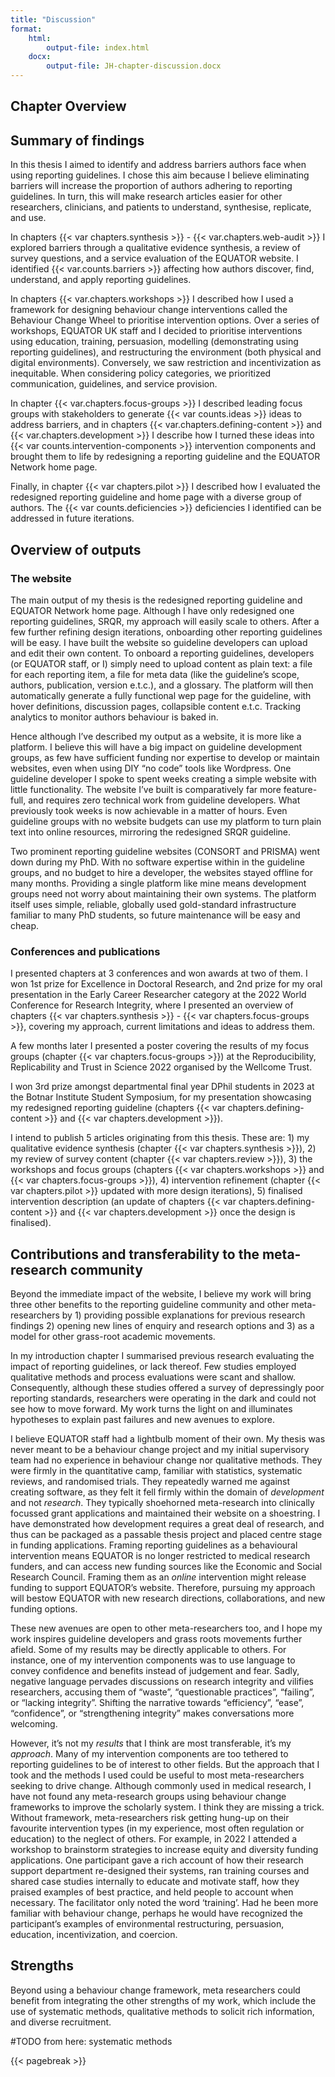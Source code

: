 ```yaml
---
title: "Discussion"
format: 
    html:
        output-file: index.html
    docx:
        output-file: JH-chapter-discussion.docx
---
```


## Chapter Overview

## Summary of findings

In this thesis I aimed to identify and address barriers authors face when using reporting guidelines. I chose this aim because I believe eliminating barriers will increase the proportion of authors adhering to reporting guidelines. In turn, this will make research articles easier for other researchers, clinicians, and patients to understand, synthesise, replicate, and use. 

In chapters {{< var chapters.synthesis >}} - {{< var.chapters.web-audit >}} I explored barriers through a qualitative evidence synthesis, a review of survey questions, and a service evaluation of the EQUATOR website. I identified {{< var.counts.barriers >}} affecting how authors discover, find, understand, and apply reporting guidelines. 

In chapters {{< var.chapters.workshops >}} I described how I used a framework for designing behaviour change interventions called the Behaviour Change Wheel to prioritise intervention options. Over a series of workshops, EQUATOR UK staff and I decided to prioritise interventions using education, training, persuasion, modelling (demonstrating using reporting guidelines), and restructuring the environment (both physical and digital environments). Conversely, we saw restriction and incentivization as inequitable. When considering policy categories, we prioritized communication, guidelines, and service provision. 

In chapter {{< var.chapters.focus-groups >}} I described leading focus groups with stakeholders to generate {{< var counts.ideas >}} ideas to address barriers, and in chapters {{< var.chapters.defining-content >}} and {{< var.chapters.development >}} I describe how I turned these ideas into {{< var counts.intervention-components >}} intervention components and brought them to life by redesigning a reporting guideline and the EQUATOR Network home page.

Finally, in chapter {{< var chapters.pilot >}} I described how I evaluated the redesigned reporting guideline and home page with a diverse group of authors. The {{< var counts.deficiencies >}} deficiencies I identified can be addressed in future iterations. 

## Overview of outputs

### The website 

The main output of my thesis is the redesigned reporting guideline and EQUATOR Network home page. Although I have only redesigned one reporting guidelines, SRQR, my approach will easily scale to others. After a few further refining design iterations, onboarding other reporting guidelines will be easy. I have built the website so guideline developers can upload and edit their own content. To onboard a reporting guidelines, developers (or EQUATOR staff, or I) simply need to upload content as plain text: a file for each reporting item, a file for meta data (like the guideline's scope, authors, publication, version e.t.c.), and a glossary. The platform will then automatically generate a fully functional wep page for the guideline, with hover definitions, discussion pages, collapsible content e.t.c. Tracking analytics to monitor authors behaviour is baked in. 

Hence although I've described my output as a website, it is more like a platform. I believe this will have a big impact on guideline development groups, as few have sufficient funding nor expertise to develop or maintain websites, even when using DIY "no code" tools like Wordpress. One guideline developer I spoke to spent weeks creating a simple website with little functionality. The website I've built is comparatively far more feature-full, and requires zero technical work from guideline developers. What previously took weeks is now achievable in a matter of hours. Even guideline groups with no website budgets can use my platform to turn plain text into online resources, mirroring the redesigned SRQR guideline. 

Two prominent reporting guideline websites (CONSORT and PRISMA) went down during my PhD. With no software expertise within in the guideline groups, and no budget to hire a developer, the websites stayed offline for many months. Providing a single platform like mine means development groups need not worry about maintaining their own systems. The platform itself uses simple, reliable, globally used gold-standard infrastructure familiar to many PhD students, so future maintenance will be easy and cheap.

### Conferences and publications 

I presented chapters at 3 conferences and won awards at two of them. I won 1st prize for Excellence in Doctoral Research, and 2nd prize for my oral presentation in the Early Career Researcher category at the 2022 World Conference for Research Integrity, where I presented an overview of chapters {{< var chapters.synthesis >}} - {{< var chapters.focus-groups >}}, covering my approach, current limitations and ideas to address them.

A few months later I presented a poster covering the results of my focus groups (chapter {{< var chapters.focus-groups >}}) at the Reproducibility, Replicability and Trust in Science 2022 organised by the Wellcome Trust. 

I won 3rd prize amongst departmental final year DPhil students in 2023 at the Botnar Institute Student Symposium, for my presentation showcasing my redesigned reporting guideline (chapters {{< var chapters.defining-content >}} and {{< var chapters.development >}}).

I intend to publish 5 articles originating from this thesis. These are: 1) my qualitative evidence synthesis (chapter {{< var chapters.synthesis >}}), 2) my review of survey content (chapter {{< var chapters.review >}}), 3) the workshops and focus groups (chapters {{< var chapters.workshops >}} and {{< var chapters.focus-groups >}}), 4) intervention refinement (chapter {{< var chapters.pilot >}} updated with more design iterations), 5) finalised intervention description (an update of chapters {{< var chapters.defining-content >}} and {{< var chapters.development >}} once the design is finalised). 

## Contributions and transferability to the meta-research community

Beyond the immediate impact of the website, I believe my work will bring three other benefits to the reporting guideline community and other meta-researchers by 1) providing possible explanations for previous research findings 2) opening new lines of enquiry and research options and 3) as a model for other grass-root academic movements. 

In my introduction chapter I summarised previous research evaluating the impact of reporting guidelines, or lack thereof. Few studies employed qualitative methods and process evaluations were scant and shallow. Consequently, although these studies offered a survey of depressingly poor reporting standards, researchers were operating in the dark and could not see how to move forward. My work turns the light on and illuminates hypotheses to explain past failures and new avenues to explore.

I believe EQUATOR staff had a lightbulb moment of their own. My thesis was never meant to be a behaviour change project and my initial supervisory team had no experience in behaviour change nor qualitative methods. They were firmly in the quantitative camp, familiar with statistics, systematic reviews, and randomised trials. They repeatedly warned me against creating software, as they felt it fell firmly within the domain of _development_ and not _research_. They typically shoehorned meta-research into clinically focussed grant applications and maintained their website on a shoestring. I have demonstrated how development requires a great deal of research, and thus can be packaged as a passable thesis project and placed centre stage in funding applications. Framing reporting guidelines as a behavioural intervention means EQUATOR is no longer restricted to medical research funders, and can access new funding sources like the Economic and Social Research Council. Framing them as an _online_ intervention might release funding to support EQUATOR's website. Therefore, pursuing my approach will bestow EQUATOR with new research directions, collaborations, and new funding options. 

These new avenues are open to other meta-researchers too, and I hope my work inspires guideline developers and grass roots movements further afield. Some of my results may be directly applicable to others. For instance, one of my intervention components was to use language to convey confidence and benefits instead of judgement and fear. Sadly, negative language pervades discussions on research integrity and vilifies researchers, accusing them of "waste", "questionable practices", "failing", or "lacking integrity". Shifting the narrative towards "efficiency", "ease", "confidence", or "strengthening integrity" makes conversations more welcoming. 

However, it's not my _results_ that I think are most transferable, it's my _approach_. Many of my intervention components are too tethered to reporting guidelines to be of interest to other fields. But the approach that I took and the methods I used could be useful to most meta-researchers seeking to drive change. Although commonly used in medical research, I have not found any meta-research groups using behaviour change frameworks to improve the scholarly system. I think they are missing a trick. Without framework, meta-researchers risk getting hung-up on their favourite intervention types (in my experience, most often regulation or education) to the neglect of others. For example, in 2022 I attended a workshop to brainstorm strategies to increase equity and diversity funding applications. One participant gave a rich account of how their research support department re-designed their systems, ran training courses and shared case studies internally to educate and motivate staff, how they praised examples of best practice, and held people to account when necessary. The facilitator only noted the word 'training'. Had he been more familiar with behaviour change, perhaps he would have recognized the participant's examples of environmental restructuring, persuasion, education, incentivization, and coercion.

## Strengths 

Beyond using a behaviour change framework, meta researchers could benefit from integrating the other strengths of my work, which include the use of systematic methods, qualitative methods to solicit rich information, and diverse recruitment. 

#TODO from here: systematic methods

{{< pagebreak >}}